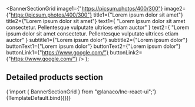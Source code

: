 
<Meta
  title="Landing sections/Banner Section Grid"
  component={BannerSectionGrid}
/>

  <BannerSectionGrid
    image1={"https://picsum.photos/400/300"}
    image2={"https://picsum.photos/400/300"}
    title1={"Lorem ipsum dolor sit amet"}
    title2={"Lorem ipsum dolor sit amet"}
    text1={
      "Lorem ipsum dolor sit amet consectetur. Pellentesque vulputate ultrices etiam auctor"
    }
    text2={
      "Lorem ipsum dolor sit amet consectetur. Pellentesque vulputate ultrices etiam auctor"
    }
    subtitle1={"Lorem ipsum dolor"}
    subtitle2={"Lorem ipsum dolor"}
    buttonText1={"Lorem ipsum dolor"}
    buttonText2={"Lorem ipsum dolor"}
    buttonLink1={"https://www.google.com/"}
    buttonLink2={"https://www.google.com/"}
  />
);

## Detailed products section

<SyntaxHighlighter language="jsx" style={nord}>
  {'import { BannerSectionGrid } from "@lanaco/lnc-react-ui";'}
</SyntaxHighlighter>

<Canvas>
  <Story name="Default" args={{}}>
    {TemplateDefault.bind({})}
  </Story>
</Canvas>
